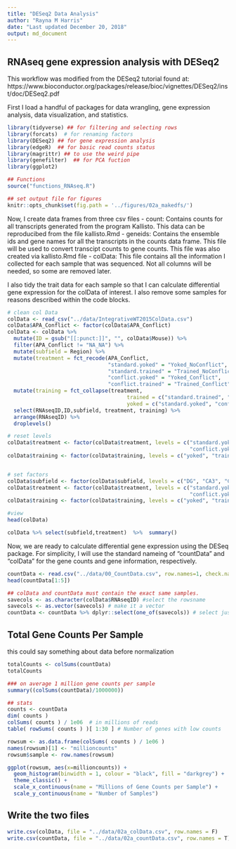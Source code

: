 ```yaml
---
title: "DESeq2 Data Analysis"
author: "Rayna M Harris"
date: "Last updated December 20, 2018"
output: md_document
---
```


## RNAseq gene expression analysis with DESeq2 

This workflow was modified from the DESeq2 tutorial found at: https://www.bioconductor.org/packages/release/bioc/vignettes/DESeq2/inst/doc/DESeq2.pdf

First I load a handful of packages for data wrangling, gene expression analysis, data visualization, and statistics.

```r
library(tidyverse) ## for filtering and selecting rows
library(forcats)  # for renaming factors
library(DESeq2) ## for gene expression analysis
library(edgeR)  ## for basic read counts status
library(magrittr) ## to use the weird pipe
library(genefilter)  ## for PCA fuction
library(ggplot2)

## Functions
source("functions_RNAseq.R")

## set output file for figures 
knitr::opts_chunk$set(fig.path = '../figures/02a_makedfs/')
```

Now, I create data frames from three csv files
- count: Contains counts for all transcripts generated from the program Kallisto. This data can be reproducibed from the file kallisto.Rmd
- geneids: Contains the ensemble ids and gene names for all the transcripts in the counts data frame. This file will be used to convert transcipt counts to gene counts. This file was also created via kallisto.Rmd file
- colData: This file contains all the information I collected for each sample that was sequenced. Not all columns will be needed, so some are removed later. 

I also tidy the trait data for each sample so that I can calculate differential gene expression for the colData of interest. I also remove some samples for reasons described within the code blocks.

```r
# clean col Data
colData <- read_csv("../data/IntegrativeWT2015ColData.csv")
colData$APA_Conflict <- factor(colData$APA_Conflict)
colData <- colData %>%
  mutate(ID = gsub("[[:punct:]]", "", colData$Mouse)) %>%
  filter(APA_Conflict != "NA_NA") %>%
  mutate(subfield = Region) %>%
  mutate(treatment = fct_recode(APA_Conflict,
                                "standard.yoked" = "Yoked_NoConflict",
                                "standard.trained" = "Trained_NoConflict",
                                "conflict.yoked" = "Yoked_Conflict",
                                "conflict.trained" = "Trained_Conflict")) %>%
  mutate(training = fct_collapse(treatment,
                                      trained = c("standard.trained", "conflict.trained"),
                                      yoked = c("standard.yoked", "conflict.yoked"))) %>%
  select(RNAseqID,ID,subfield, treatment, training) %>%
  arrange(RNAseqID) %>%
  droplevels() 

# reset levels
colData$treatment <- factor(colData$treatment, levels = c("standard.yoked", "standard.trained",
                                                          "conflict.yoked", "conflict.trained"))
colData$training <- factor(colData$training, levels = c("yoked", "trained"))


# set factors
colData$subfield <- factor(colData$subfield, levels = c("DG", "CA3", "CA1"))
colData$treatment <- factor(colData$treatment, levels = c("standard.yoked", "standard.trained",
                                                          "conflict.yoked", "conflict.trained"))
colData$training <- factor(colData$training, levels = c("yoked", "trained"))

#view
head(colData)

colData %>% select(subfield,treatment)  %>%  summary()
```

Now, we are ready to calculate differential gene expression using the DESeq package. For simplicity, I will use the standard nameing of "countData" and "colData" for the gene counts and gene information, respectively.

```r
countData <- read.csv("../data/00_CountData.csv", row.names=1, check.names=FALSE )
head(countData[1:5])

## colData and countData must contain the exact same samples. 
savecols <- as.character(colData$RNAseqID) #select the rowsname 
savecols <- as.vector(savecols) # make it a vector
countData <- countData %>% dplyr::select(one_of(savecols)) # select just the columns 
```

## Total Gene Counts Per Sample 
this could say something about data before normalization

```r
totalCounts <- colSums(countData)
totalCounts

### on average 1 million gene counts per sample 
summary((colSums(countData)/1000000))

## stats
counts <- countData
dim( counts )
colSums( counts ) / 1e06  # in millions of reads
table( rowSums( counts ) )[ 1:30 ] # Number of genes with low counts

rowsum <- as.data.frame(colSums( counts ) / 1e06 )
names(rowsum)[1] <- "millioncounts"
rowsum$sample <- row.names(rowsum)

ggplot(rowsum, aes(x=millioncounts)) + 
  geom_histogram(binwidth = 1, colour = "black", fill = "darkgrey") +
  theme_classic() +
  scale_x_continuous(name = "Millions of Gene Counts per Sample") +
  scale_y_continuous(name = "Number of Samples")
```

## Write the two files

```r
write.csv(colData, file = "../data/02a_colData.csv", row.names = F)
write.csv(countData, file = "../data/02a_countData.csv", row.names = T)
```

